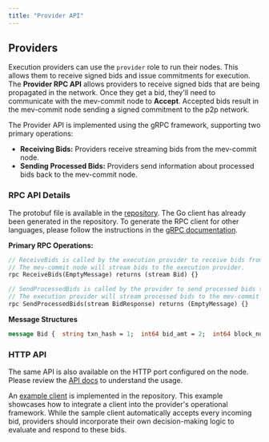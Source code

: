 ```yaml
---
title: "Provider API"
---
```


## **Providers**

Execution providers can use the `provider` role to run their nodes. This allows them to receive signed bids and issue commitments for execution.
The **Provider RPC API** allows providers to receive signed bids that are being propagated in the network.
Once they get a bid, they'll need to communicate with the mev-commit node to **Accept**.
Accepted bids result in the mev-commit node sending a signed commitment to the p2p network.

The Provider API is implemented using the gRPC framework, supporting two primary operations:

- **Receiving Bids:** Providers receive streaming bids from the mev-commit node.
- **Sending Processed Bids:** Providers send information about processed bids back to the mev-commit node.

### **RPC API Details**

The protobuf file is available in the [repository](https://github.com/primevprotocol/mev-commit/blob/v0.1.2-rc4/rpc/providerapi/v1/providerapi.proto).
The Go client has already been generated in the repository. To generate the RPC client for other languages, please follow the instructions
in the [gRPC documentation](https://grpc.io/docs/languages/).

**Primary RPC Operations:**

```protobuf
// ReceiveBids is called by the execution provider to receive bids from the mev-commit node.
// The mev-commit node will stream bids to the execution provider.
rpc ReceiveBids(EmptyMessage) returns (stream Bid) {}

// SendProcessedBids is called by the provider to send processed bids to the mev-commit node.
// The execution provider will stream processed bids to the mev-commit node.
rpc SendProcessedBids(stream BidResponse) returns (EmptyMessage) {}
```

**Message Structures**

```protobuf
message Bid {  string txn_hash = 1;  int64 bid_amt = 2;  int64 block_number = 3;  bytes bid_hash = 4;}; message BidResponse {  bytes bid_hash = 1;  enum Status {    STATUS_UNSPECIFIED = 0;    STATUS_ACCEPTED = 1;    STATUS_REJECTED = 2;  }  Status status = 2;};
```

### **HTTP API**

The same API is also available on the HTTP port configured on the node. Please review the [API docs](/api-reference/provider/receivebids) to understand the usage.

An [example client](https://github.com/primevprotocol/mev-commit/tree/main/examples/provideremulator) is implemented in the repository. This example showcases how to integrate a client into the provider's operational framework. While the sample client automatically accepts every incoming bid, providers should incorporate their own decision-making logic to evaluate and respond to these bids.

